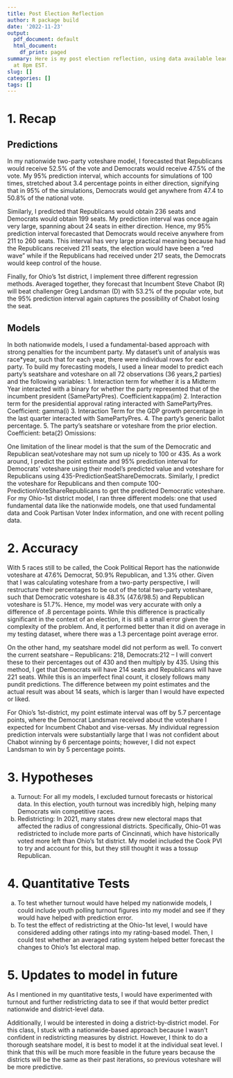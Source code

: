 ```yaml
---
title: Post Election Reflection
author: R package build
date: '2022-11-23'
output:
  pdf_document: default
  html_document:
    df_print: paged
summary: Here is my post election reflection, using data available leading up to 11/23
  at 8pm EST.
slug: []
categories: []
tags: []
---
```


# 1.	Recap

## Predictions
In my nationwide two-party voteshare model, I forecasted that Republicans would receive 52.5% of the vote and Democrats would receive 47.5% of the vote. My 95% prediction interval, which accounts for simulations of 100 times, stretched about 3.4 percentage points in either direction, signifying that in 95% of the simulations, Democrats would get anywhere from 47.4 to 50.8% of the national vote. 

Similarly, I predicted that Republicans would obtain 236 seats and Democrats would obtain 199 seats. My prediction interval was once again very large, spanning about 24 seats in either direction. Hence, my 95% prediction interval forecasted that Democrats would receive anywhere from 211 to 260 seats. This interval has very large practical meaning because had the Republicans received 211 seats, the election would have been a “red wave” while if the Republicans had received under 217 seats, the Democrats would keep control of the house.

Finally, for Ohio’s 1st district, I implement three different regression methods. Averaged together, they forecast that Incumbent Steve Chabot (R) will beat challenger Greg Landsman (D) with 53.2% of the popular vote, but the 95% prediction interval again captures the possibility of Chabot losing the seat.

## Models 

In both nationwide models, I used a fundamental-based approach with strong penalties for the incumbent party. My dataset’s unit of analysis was race*year, such that for each year, there were individual rows for each party.
 To build my forecasting models, I used a linear model to predict each party’s seatshare and voteshare on all 72 observations (36 years,2 parties) and the following variables:
1. Interaction term for whether it is a Midterm Year interacted with a binary for whether the party represented that of the incumbent president (SamePartyPres). Coefficient:kappa(im)
2. Interaction term for the presidential approval rating interacted with SamePartyPres. Coefficient: gamma(i)
3. Interaction Term for the GDP growth percentage in the last quarter interacted with SamePartyPres. 
4. The party’s generic ballot percentage. 
5. The party’s seatshare or voteshare from the prior election. Coefficient: beta(2) Omissions: 

One limitation of the linear model is that the sum of the Democratic and Republican seat/voteshare may not sum up nicely to 100 or 435. As a work around, I predict the point estimate and 95% prediction interval for Democrats’ voteshare using their model’s predicted value and voteshare for Republicans using 435-PredictionSeatShareDemocrats. Similarly, I predict the voteshare for Republicans and then compute 100-PredictionVoteShareRepublicans to get the predicted Democratic voteshare.
For my Ohio-1st district model, I ran three different models: one that used fundamental data like the nationwide models, one that used fundamental data and Cook Partisan Voter Index information, and one with recent polling data. 

# 2.	Accuracy

With 5 races still to be called, the Cook Political Report has the nationwide voteshare at 47.6% Democrat, 50.9% Republican, and 1.3% other. Given that I was calculating voteshare from a two-party perspective, I will restructure their percentages to be out of the total two-party voteshare, such that Democratic voteshare is 48.3% (47.6/98.5) and Republican voteshare is 51.7%. Hence, my model was very accurate with only a difference of .8 percentage points. While this difference is practically significant in the context of an election, it is still a small error given the complexity of the problem. And, it performed better than it did on average in my testing dataset, where there was a 1.3 percentage point average error.

On the other hand, my seatshare model did not perform as well. To convert the current seatshare – Republicans: 218, Democrats:212 – I will convert these to their percentages out of 430 and then multiply by 435. Using this method, I get that Democrats will have 214 seats and Republicans will have 221 seats. While this is an imperfect final count, it closely follows many pundit predictions. The difference between my point estimates and the actual result was about 14 seats, which is larger than I would have expected or liked. 

For Ohio’s 1st-district, my point estimate interval was off by 5.7 percentage points, where the Democrat Landsman received about the voteshare I expected for Incumbent Chabot and vise-versas. My individual regression prediction intervals were substantially large that I was not confident about Chabot winning by 6 percentage points; however, I did not expect Landsman to win by 5 percentage points.

# 3.	Hypotheses 
a.	Turnout: For all my models, I excluded turnout forecasts or historical data. In this election, youth turnout was incredibly high, helping many Democrats win competitive races. 
b.	Redistricting: In 2021, many states drew new electoral maps that affected the radius of congressional districts. Specifically, Ohio-01 was redistricted to include more parts of Cincinnati, which have historically voted more left than Ohio’s 1st district. My model included the Cook PVI to try and account for this, but they still thought it was a tossup Republican.

# 4.	Quantitative Tests 
a.	To test whether turnout would have helped my nationwide models, I could include youth polling turnout figures into my model and see if they would have helped with prediction error.
b.	To test the effect of redistricting at the Ohio-1st level, I would have considered adding other ratings into my rating-based model. Then, I could test whether an averaged rating system helped better forecast the changes to Ohio’s 1st electoral map.

# 5.	Updates to model in future
As I mentioned in my quantitative tests, I would have experimented with turnout and further redistricting data to see if that would better predict nationwide and district-level data.
 
Additionally, I would be interested in doing a district-by-district model. For this class, I stuck with a nationwide-based approach because I wasn’t confident in redistricting measures by district. However, I think to do a thorough seatshare model, it is best to model it at the individual seat level. I think that this will be much more feasible in the future years because the districts will be the same as their past iterations, so previous voteshare will be more predictive. 

